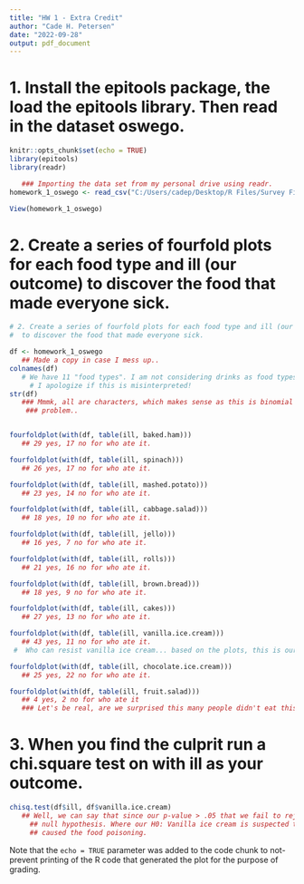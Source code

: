 ---
title: "HW 1 - Extra Credit"
author: "Cade H. Petersen"
date: "2022-09-28"
output: pdf_document
---

# 1. Install the epitools package, the load the epitools library. Then read in the dataset oswego.

```{r Problem-1, include=TRUE, echo=TRUE}
knitr::opts_chunk$set(echo = TRUE)
library(epitools)
library(readr)

   ### Importing the data set from my personal drive using readr.
homework_1_oswego <- read_csv("C:/Users/cadep/Desktop/R Files/Survey Files/R Files/Homework/homework_1_oswego.csv")

View(homework_1_oswego)
```

# 2. Create a series of fourfold plots for each food type and ill (our outcome) to discover the food that made everyone sick.

```{r Problem-2, include=TRUE, echo=TRUE}
# 2. Create a series of fourfold plots for each food type and ill (our outcome)
#  to discover the food that made everyone sick.

df <- homework_1_oswego  
   ## Made a copy in case I mess up..
colnames(df)
   # We have 11 "food types". I am not considering drinks as food types, 
     # I apologize if this is misinterpreted!
str(df) 
   ### Mmmk, all are characters, which makes sense as this is binomial type of
    ### problem..


fourfoldplot(with(df, table(ill, baked.ham))) 
   ## 29 yes, 17 no for who ate it.

fourfoldplot(with(df, table(ill, spinach)))
   ## 26 yes, 17 no for who ate it.

fourfoldplot(with(df, table(ill, mashed.potato)))
   ## 23 yes, 14 no for who ate it.

fourfoldplot(with(df, table(ill, cabbage.salad))) 
   ## 18 yes, 10 no for who ate it.

fourfoldplot(with(df, table(ill, jello))) 
   ## 16 yes, 7 no for who ate it.

fourfoldplot(with(df, table(ill, rolls))) 
   ## 21 yes, 16 no for who ate it.

fourfoldplot(with(df, table(ill, brown.bread)))
   ## 18 yes, 9 no for who ate it.

fourfoldplot(with(df, table(ill, cakes))) 
   ## 27 yes, 13 no for who ate it.

fourfoldplot(with(df, table(ill, vanilla.ice.cream)))
   ## 43 yes, 11 no for who ate it.
 #  Who can resist vanilla ice cream... based on the plots, this is our culprit!

fourfoldplot(with(df, table(ill, chocolate.ice.cream))) 
   ## 25 yes, 22 no for who ate it.

fourfoldplot(with(df, table(ill, fruit.salad))) 
   ## 4 yes, 2 no for who ate it
   ### Let's be real, are we surprised this many people didn't eat this??
```

# 3. When you find the culprit run a chi.square test on with ill as your outcome.

```{r Problem-3, echo=TRUE,include=TRUE}
chisq.test(df$ill, df$vanilla.ice.cream)
   ## Well, we can say that since our p-value > .05 that we fail to reject the 
     ## null hypothesis. Where our H0: Vanilla ice cream is suspected to have
     ## caused the food poisoning. 
```

Note that the `echo = TRUE` parameter was added to the code chunk to not-prevent printing of the R code that generated the plot for the purpose of grading.
